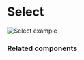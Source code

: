 # Select

![Select example](public/assets/overview-select.webp)

### Related components
<RelatedComponentList>
  <RelatedComponent
    title="Radio"
    description="Use if a single option can be selected and there are up to five options with short labels, or when the choice is important and the options should be always visible."
    href="/components/radio"
  />
  <RelatedComponent
    title="Checkbox"
    description="Use if more than one option can be selected and there are up to five options, or when a boolean choice will be submitted in a form."
    href="/components/checkbox"
  />
  <RelatedComponent
    title="Combobox Single (future)"
    description="Use if a single option can be selected and there are more than seven available options."
    href="/"
  />
  <RelatedComponent
    title="Combobox Multiple (future)"
    description="Use if more than one option can be selected and there are more than seven available options."
    href="/"
  />
</RelatedComponentList>
